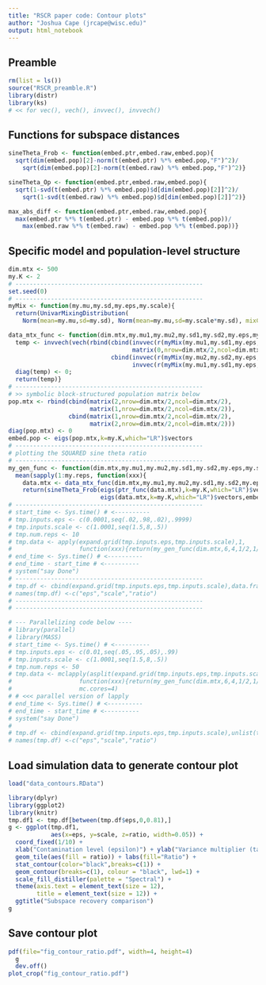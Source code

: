 ```yaml
---
title: "RSCR paper code: Contour plots"
author: "Joshua Cape (jrcape@wisc.edu)"
output: html_notebook
---
```


## Preamble
```r
rm(list = ls())
source("RSCR_preamble.R")
library(distr)
library(ks)
# << for vec(), vech(), invvec(), invvech()
```


## Functions for subspace distances
```r
sineTheta_Frob <- function(embed.ptr,embed.raw,embed.pop){
  sqrt(dim(embed.pop)[2]-norm(t(embed.ptr) %*% embed.pop,"F")^2)/
    sqrt(dim(embed.pop)[2]-norm(t(embed.raw) %*% embed.pop,"F")^2)}

sineTheta_Op <- function(embed.ptr,embed.raw,embed.pop){
  sqrt(1-svd(t(embed.ptr) %*% embed.pop)$d[dim(embed.pop)[2]]^2)/
    sqrt(1-svd(t(embed.raw) %*% embed.pop)$d[dim(embed.pop)[2]]^2)}

max_abs_diff <- function(embed.ptr,embed.raw,embed.pop){
  max(embed.ptr %*% t(embed.ptr) - embed.pop %*% t(embed.pop))/
    max(embed.raw %*% t(embed.raw) - embed.pop %*% t(embed.pop))}
```


## Specific model and population-level structure
```r
dim.mtx <- 500
my.K <- 2
# -----------------------------------------------------
set.seed(0)
# -----------------------------------------------------
myMix <- function(my.mu,my.sd,my.eps,my.scale){
  return(UnivarMixingDistribution(
    Norm(mean=my.mu,sd=my.sd), Norm(mean=my.mu,sd=my.scale*my.sd), mixCoeff=c(1-my.eps, my.eps)))}

data_mtx_func <- function(dim.mtx,my.mu1,my.mu2,my.sd1,my.sd2,my.eps,my.scale){
  temp <- invvech(vech(rbind(cbind(invvec(r(myMix(my.mu1,my.sd1,my.eps,my.scale))(dim.mtx^2/4)),
                                   matrix(0,nrow=dim.mtx/2,ncol=dim.mtx/2)),
                             cbind(invvec(r(myMix(my.mu2,my.sd2,my.eps,my.scale))(dim.mtx^2/4)),
                                   invvec(r(myMix(my.mu1,my.sd1,my.eps,my.scale))(dim.mtx^2/4))))));
  diag(temp) <- 0;
  return(temp)}
# -----------------------------------------------------
# >> symbolic block-structured population matrix below
pop.mtx <- rbind(cbind(matrix(2,nrow=dim.mtx/2,ncol=dim.mtx/2),
                       matrix(1,nrow=dim.mtx/2,ncol=dim.mtx/2)),
                 cbind(matrix(1,nrow=dim.mtx/2,ncol=dim.mtx/2),
                       matrix(2,nrow=dim.mtx/2,ncol=dim.mtx/2)))
diag(pop.mtx) <- 0
embed.pop <- eigs(pop.mtx,k=my.K,which="LR")$vectors
# -----------------------------------------------------
# plotting the SQUARED sine theta ratio
# -----------------------------------------------------
my_gen_func <- function(dim.mtx,my.mu1,my.mu2,my.sd1,my.sd2,my.eps,my.scale,my.reps){
  mean(sapply(1:my.reps, function(xxx){
    data.mtx <- data_mtx_func(dim.mtx,my.mu1,my.mu2,my.sd1,my.sd2,my.eps,my.scale);
    return(sineTheta_Frob(eigs(ptr_func(data.mtx),k=my.K,which="LR")$vectors,
                          eigs(data.mtx,k=my.K,which="LR")$vectors,embed.pop)^2)}))}
# -----------------------------------------------------
# start_time <- Sys.time() # <----------
# tmp.inputs.eps <- c(0.0001,seq(.02,.98,.02),.9999)
# tmp.inputs.scale <- c(1.0001,seq(1.5,8,.5))
# tmp.num.reps <- 10
# tmp.data <- apply(expand.grid(tmp.inputs.eps,tmp.inputs.scale),1,
#                   function(xxx){return(my_gen_func(dim.mtx,6,4,1/2,1/2,xxx[1],xxx[2],tmp.num.reps))})
# end_time <- Sys.time() # <----------
# end_time - start_time # <----------
# system("say Done")
# -----------------------------------------------------
# tmp.df <- cbind(expand.grid(tmp.inputs.eps,tmp.inputs.scale),data.frame(tmp.data))
# names(tmp.df) <-c("eps","scale","ratio")
# -----------------------------------------------------
# -----------------------------------------------------

# --- Parallelizing code below ----
# library(parallel)
# library(MASS)
# start_time <- Sys.time() # <----------
# tmp.inputs.eps <- c(0.01,seq(.05,.95,.05),.99)
# tmp.inputs.scale <- c(1.0001,seq(1.5,8,.5))
# tmp.num.reps <- 50
# tmp.data <- mclapply(asplit(expand.grid(tmp.inputs.eps,tmp.inputs.scale),1),
#                   function(xxx){return(my_gen_func(dim.mtx,6,4,1/2,1/2,xxx[1],xxx[2],tmp.num.reps))},
#                   mc.cores=4)
# # <<< parallel version of lapply
# end_time <- Sys.time() # <----------
# end_time - start_time # <----------
# system("say Done")
# 
# tmp.df <- cbind(expand.grid(tmp.inputs.eps,tmp.inputs.scale),unlist(tmp.data))
# names(tmp.df) <-c("eps","scale","ratio")
```


## Load simulation data to generate contour plot
```r
load("data_contours.RData")

library(dplyr)
library(ggplot2)
library(knitr)
tmp.df1 <- tmp.df[between(tmp.df$eps,0,0.81),]
g <- ggplot(tmp.df1,
            aes(x=eps, y=scale, z=ratio, width=0.05)) +
  coord_fixed(1/10) +
  xlab("Contamination level (epsilon)") + ylab("Variance multiplier (tau)") +
  geom_tile(aes(fill = ratio)) + labs(fill="Ratio") +
  stat_contour(color="black",breaks=c(1)) +
  geom_contour(breaks=c(1), colour = "black", lwd=1) +
  scale_fill_distiller(palette = "Spectral") +
  theme(axis.text = element_text(size = 12),
        title = element_text(size = 12)) +
  ggtitle("Subspace recovery comparison")
g
```


## Save contour plot
```r
pdf(file="fig_contour_ratio.pdf", width=4, height=4)
  g
  dev.off()
plot_crop("fig_contour_ratio.pdf")
```

